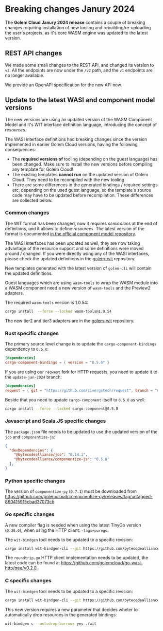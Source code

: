 # Breaking changes Janury 2024

The **Golem Cloud Janury 2024 release** contains a couple of breaking changes requiring installation of new tooling and rebuilding/re-uploading the user's projects, as it's core WASM engine was updated to the latest version.

## REST API changes
We made some small changes to the REST API, and changed its version to `v2`. All the endpoints are now under the `/v2` path, and the `v1` endpoints are no longer available.

We provide an OpenAPI specification for the new API now.

## Update to the latest WASI and component model versions
The new versions are using an updated version of the WASM Component Model and
it's WIT interface definition language, introducing the concept of _resources_.

The WASI interface definitions had breaking changes since the version implemented in earlier Golem Cloud versions, having the following consequences:

- The **required versions of** tooling (depending on the guest language) has been changed. Make sure to install the new versions before compiling any template for Golem Cloud!
- The existing templates **cannot run** on the updated version of Golem Cloud. They need to be recompiled with the new tooling.
- There are some differences in the generated bindings / required settings etc, depending on the used guest language, so the template's source code may have to be updated before recompilation. These differences are collected below.

### Common changes
The WIT format has been changed, now it requires _semicolons_ at the end of definitions, and it allows to define _resources_. The latest version of the format is documented [in the official component model repository](https://github.com/WebAssembly/component-model/blob/main/design/mvp/WIT.md).

The WASI interfaces has been updated as well, they are now taking advantage of the resource support and some definitions were moved around / changed. If you were directly using any of the WASI interfaces, please check the updated definitions in the [golem-wit](https://github.com/golemcloud/golem-wit/tree/jan-2024-release) repository.

New templates generated with the latest version of `golem-cli` will contain the updated definitions.

Guest languages which are using `wasm-tools` to wrap the WASM module into a WASM component need a new version of `wasm-tools` and the Preview2 adapters.

The required `wasm-tools` version is 1.0.54:

```bash
cargo install  --force --locked wasm-tools@1.0.54
```

The new tier2 and tier3 adapters are in the [golem-wit](https://github.com/golemcloud/golem-wit/tree/jan-2024-release) repository.

### Rust specific changes
The primary source level change is to update the `cargo-component-bindings` dependency to `0.5.0`:

```toml
[dependencies]
cargo-component-bindings = { version = "0.5.0" }
```

If you are using our `reqwest` fork for HTTP requests, you need to update it to the `update-jan-2024` branch:

```toml
[dependencies]
reqwest = { git = "https://github.com/zivergetech/reqwest", branch = "update-jan-2024", features = ["json"] }
```

Beside that you need to update `cargo-component` itself to `0.5.0` as well:

```bash
cargo install --force --locked cargo-component@0.5.0
```

### Javascript and Scala.JS specific changes
The `package.json` file needs to be updated to use the updated version of the `jco` and `componentize-js`:

```json
{
  "devDependencies": {
    "@bytecodealliance/jco": "0.14.1",
    "@bytecodealliance/componentize-js": "0.5.0"
  },
}
```

### Python specific changes
The version of `componentize-py` (`0.7.1`) must be downloaded from https://github.com/golemcloud/componentize-py/releases/tag/untagged-860415915cbad37073cb

### Go specific changes
A new compiler flag is needed when using the latest TinyGo version (`0.30.0`), when using the HTTP client: `-tags=purego`.

The `wit-bindgen` tool needs to be updated to a specific revision:

```bash
cargo install wit-bindgen-cli --git https://github.com/bytecodealliance/wit-bindgen --force --rev 3433f2d8515dd9eba95fd3ad581f5c389ae9dd1f
```

The `roundtrip.go` HTTP client implementation needs to be updated, the latest code can be found at https://github.com/golemcloud/go-wasi-http/tree/v0.2.0.

### C specific changes
The `wit-bindgen` tool needs to be updated to a specific revision:

```bash
cargo install wit-bindgen-cli --git https://github.com/bytecodealliance/wit-bindgen --force --rev 3433f2d8515dd9eba95fd3ad581f5c389ae9dd1f
```

This new version requires a new parameter that decides wheter to automatically drop resources in the generated bindings:

```bash
wit-bindgen c --autodrop-borrows yes ./wit
```
